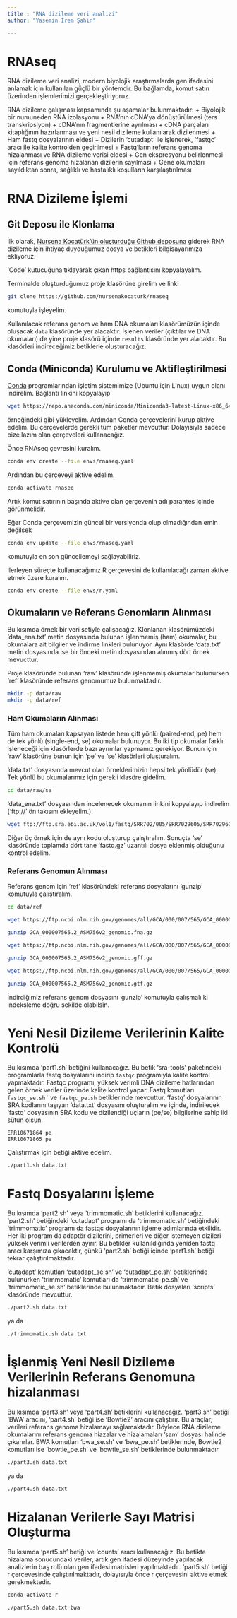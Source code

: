 ---
title : "RNA dizileme veri analizi"
author: "Yasemin İrem Şahin"

---

# RNAseq

RNA dizileme veri analizi, modern biyolojik araştırmalarda gen ifadesini anlamak için kullanılan güçlü bir yöntemdir. Bu bağlamda, komut satırı üzerinden işlemlerimizi gerçekleştiriyoruz.

RNA dizileme çalışması kapsamında şu aşamalar bulunmaktadır:
+ Biyolojik bir numuneden RNA izolasyonu
+ RNA’nın cDNA’ya dönüştürülmesi (ters transkripsiyon)
+ cDNA’nın fragmentlerine ayrılması
+ cDNA parçaları kitaplığının hazırlanması ve yeni nesil dizileme kullanılarak dizilenmesi
+ Ham fastq dosyalarının eldesi
+ Dizilerin 'cutadapt' ile işlenerek, 'fastqc' aracı ile kalite kontrolden geçirilmesi
+ Fastq’ların referans genoma hizalanması ve RNA dizileme verisi eldesi
+ Gen ekspresyonu belirlenmesi için referans genoma hizalanan dizilerin sayılması
+ Gene okumaları sayıldıktan sonra, sağlıklı ve hastalıklı koşulların karşılaştırılması

# RNA Dizileme İşlemi

## Git Deposu ile Klonlama

İlk olarak, [Nursena Kocatürk'ün oluşturduğu Github deposuna](https://github.com/nursenakocaturk/rnaseq) giderek RNA dizileme için ihtiyaç duyduğumuz dosya ve betikleri bilgisayarımıza ekliyoruz.

'Code' kutucuğuna tıklayarak çıkan https bağlantısını kopyalayalım.

Terminalde oluşturduğumuz proje klasörüne girelim ve linki

```bash
git clone https://github.com/nursenakocaturk/rnaseq
```
komutuyla işleyelim.

Kullanılacak referans genom ve ham DNA okumaları klasörümüzün içinde oluşacak `data` klasöründe yer alacaktır. İşlenen veriler (çıktılar ve DNA okumaları) de yine proje klasörü içinde `results` klasöründe yer alacaktır. Bu klasörleri indireceğimiz betiklerle oluşturacağız.

## Conda (Miniconda) Kurulumu ve Aktifleştirilmesi

[Conda](https://docs.conda.io/projects/conda/en/stable/user-guide/install/download.html) programlarından işletim sistemimize (Ubuntu için Linux) uygun olanı indirelim. Bağlantı linkini kopyalayıp

```bash
wget https://repo.anaconda.com/miniconda/Miniconda3-latest-Linux-x86_64.sh
```
örneğindeki gibi yükleyelim. Ardından Conda çerçevelerini kurup aktive edelim. Bu çerçevelerde gerekli tüm paketler mevcuttur. Dolayısıyla sadece bize lazım olan çerçeveleri kullanacağız.

Önce RNAseq çevresini kuralım.

```bash
conda env create --file envs/rnaseq.yaml
```

Ardından bu çerçeveyi aktive edelim.

```bash
conda activate rnaseq
```
Artık komut satırının başında aktive olan çerçevenin adı parantes içinde görünmelidir.

Eğer Conda çerçevemizin güncel bir versiyonda olup olmadığından emin değilsek

```bash
conda env update --file envs/rnaseq.yaml
```

komutuyla en son güncellemeyi sağlayabiliriz.

İlerleyen süreçte kullanacağımız R çerçevesini de kullanılacağı zaman aktive etmek üzere kuralım.

```bash
conda env create --file envs/r.yaml
```

## Okumaların ve Referans Genomların Alınması

Bu kısımda örnek bir veri setiyle çalışacağız. Klonlanan klasörümüzdeki 'data_ena.txt' metin dosyasında bulunan işlenmemiş (ham) okumalar, bu okumalara ait bilgiler ve indirme linkleri bulunuyor. Aynı klasörde 'data.txt' metin dosyasında ise bir önceki metin dosyasından alınmış dört örnek mevucttur.

Proje klasöründe bulunan 'raw' klasöründe işlenmemiş okumalar bulunurken 'ref' klasöründe referans genomumuz bulunmaktadır.

```bash
mkdir -p data/raw
mkdir -p data/ref
```

### Ham Okumaların Alınması

Tüm ham okumaları kapsayan listede hem çift yönlü (paired-end, pe) hem de tek yönlü (single-end, se) okumalar bulunuyor. Bu iki tip okumalar farklı işleneceği için klasörlerde bazı ayrımlar yapmamız gerekiyor. Bunun için 'raw' klasörüne bunun için 'pe' ve 'se' klasörleri oluşturalım.

'data.txt' dosyasında mevcut olan örneklerimizin hepsi tek yönlüdür (se). Tek yönlü bu okumalarımız için gerekli klasöre gidelim.

```bash
cd data/raw/se
```

'data_ena.txt' dosyasından incelenecek okumanın linkini kopyalayıp indirelim ('ftp://' ön takısını ekleyelim.).

```bash
wget ftp://ftp.sra.ebi.ac.uk/vol1/fastq/SRR702/005/SRR7029605/SRR7029605.fastq.gz
```

Diğer üç örnek için de aynı kodu oluşturup çalıştıralım. Sonuçta 'se' klasöründe toplamda dört tane 'fastq.gz' uzantılı dosya eklenmiş olduğunu kontrol edelim.

### Referans Genomun Alınması

Referans genom için 'ref' klasöründeki referans dosyalarını 'gunzip' komutuyla çalıştıralım.

```bash
cd data/ref
```

```bash
wget https://ftp.ncbi.nlm.nih.gov/genomes/all/GCA/000/007/565/GCA_000007565.2_ASM756v2/GCA_000007565.2_ASM756v2_genomic.fna.gz

gunzip GCA_000007565.2_ASM756v2_genomic.fna.gz

wget https://ftp.ncbi.nlm.nih.gov/genomes/all/GCA/000/007/565/GCA_000007565.2_ASM756v2/GCA_000007565.2_ASM756v2_genomic.gff.gz

gunzip GCA_000007565.2_ASM756v2_genomic.gff.gz

wget https://ftp.ncbi.nlm.nih.gov/genomes/all/GCA/000/007/565/GCA_000007565.2_ASM756v2/GCA_000007565.2_ASM756v2_genomic.gtf.gz

gunzip GCA_000007565.2_ASM756v2_genomic.gtf.gz
```

İndirdiğimiz referans genom dosyasını 'gunzip' komutuyla çalışmalı ki indeksleme doğru şekilde olabilsin.

# Yeni Nesil Dizileme Verilerinin Kalite Kontrolü

Bu kısımda 'part1.sh' betiğini kullanacağız. Bu betik 'sra-tools' paketindeki programlarla fastq dosyalarını indirip `fastqc` programıyla kalite kontrol yapmaktadır. Fastqc programı, yüksek verimli DNA dizileme hatlarından gelen örnek veriler üzerinde kalite kontrol yapar. Fastq komutları `fastqc_se.sh’` ve `fastqc_pe.sh` betiklerinde mevcuttur. 'fastq' dosyalarının SRA kodlarını taşıyan 'data.txt' dosyasını oluşturalım ve içinde, indirilecek 'fastq' dosyasının SRA kodu ve dizilendiği uçların (pe/se) bilgilerine sahip iki sütun olsun.

```
ERR10671864 pe
ERR10671865 pe
```

Çalıştırmak için betiği aktive edelim.

```bash
./part1.sh data.txt
```

# Fastq Dosyalarını İşleme

Bu kısımda 'part2.sh' veya 'trimmomatic.sh' betiklerini kullanacağız. 'part2.sh' betiğindeki 'cutadapt' programı da 'trimmomatic.sh' betiğindeki 'trimmomatic' programı da fastqc dosyalarının işleme adımlarında etkilidir. Her iki program da adaptör dizilerini, primerleri ve diğer istemeyen dizileri yüksek verimli verilerden ayırır. Bu betikler kullanıldığında yeniden fastq aracı karşımıza çıkacaktır, çünkü 'part2.sh' betiği içinde 'part1.sh' betiği tekrar çalıştırılmaktadır.

'cutadapt' komutları 'cutadapt_se.sh' ve 'cutadapt_pe.sh' betiklerinde bulunurken 'trimmomatic' komutları da 'trimmomatic_pe.sh' ve 'trimmomatic_se.sh' betiklerinde bulunmaktadır. Betik dosyaları 'scripts' klasöründe mevcuttur.

```bash
./part2.sh data.txt
```

ya da

```bash
./trimmomatic.sh data.txt
```

# İşlenmiş Yeni Nesil Dizileme Verilerinin Referans Genomuna hizalanması

Bu kısımda 'part3.sh' veya 'part4.sh' betiklerini kullanacağız. 'part3.sh' betiği 'BWA' aracını, 'part4.sh' betiği ise 'Bowtie2' aracını çalıştırır. Bu araçlar, verileri referans genoma hizalamayı sağlamaktadır. Böylece RNA dizileme okumalarını referans genoma hiazalar ve hizalamaları 'sam' dosyası halinde çıkarırlar. BWA komutları 'bwa_se.sh' ve 'bwa_pe.sh' betiklerinde, Bowtie2 komutları ise 'bowtie_pe.sh' ve 'bowtie_se.sh' betiklerinde bulunmaktadır.

```bash
./part3.sh data.txt
```

ya da

```bash
./part4.sh data.txt
```

# Hizalanan Verilerle Sayı Matrisi Oluşturma

Bu kısımda 'part5.sh' betiği ve 'counts' aracı kullanacağız. Bu betikte hizalama sonucundaki veriler, artık gen ifadesi düzeyinde yapılacak analizlerin baş rolü olan gen ifadesi matrisleri yapılmaktadır. 'part5.sh' betiği r çerçevesinde çalıştırılmaktadır, dolayısıyla önce r çerçevesini aktive etmek gerekmektedir.

```bash
conda activate r
```
```bash
./part5.sh data.txt bwa
```


















